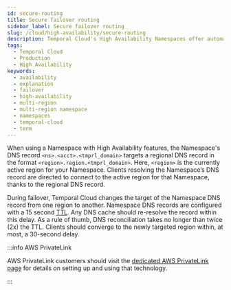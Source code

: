 ```yaml
---
id: secure-routing
title: Secure failover routing
sidebar_label: Secure failover routing
slug: /cloud/high-availability/secure-routing
description: Temporal Cloud's High Availability Namespaces offer automated failover, synchronized data replication, and high availability for workloads requiring disaster-tolerant deployment and 99.99% uptime.
tags:
  - Temporal Cloud
  - Production
  - High Availability
keywords:
  - availability
  - explanation
  - failover
  - high-availability
  - multi-region
  - multi-region namespace
  - namespaces
  - temporal-cloud
  - term
---
```



When using a Namespace with High Availability features, the Namespace's DNS record `<ns>.<acct>.<tmprl_domain>` targets a regional DNS record in the format `<region>.region.<tmprl_domain>`.
Here, `<region>` is the currently active region for your Namespace.
Clients resolving the Namespace’s DNS record are directed to connect to the active region for that Namespace, thanks to the regional DNS record.

During failover, Temporal Cloud changes the target of the Namespace DNS record from one region to another.
Namespace DNS records are configured with a 15 second <a href="https://en.wikipedia.org/wiki/Time_to_live">TTL</a>.
Any DNS cache should re-resolve the record within this delay.
As a rule of thumb, DNS reconciliation takes no longer than twice (2x) the TTL.
Clients should converge to the newly targeted region within, at most, a 30-second delay.

:::info AWS PrivateLink

AWS PrivateLink customers should visit the [dedicated AWS PrivateLink page](/cloud/high-availability/private-link) for details on setting up and using that technology.

:::
